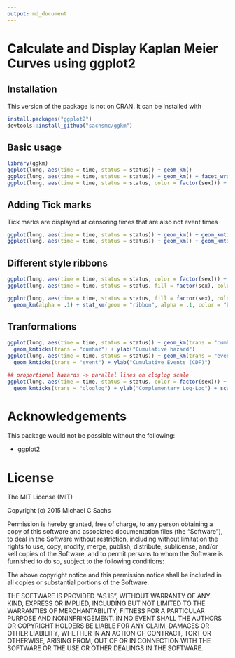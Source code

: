 ```yaml
---
output: md_document
---
```


# Calculate and Display Kaplan Meier Curves using ggplot2

## Installation

This version of the package is not on CRAN. It can be installed with

```r
install.packages("ggplot2")
devtools::install_github("sachsmc/ggkm")
```

## Basic usage

```r
library(ggkm)
ggplot(lung, aes(time = time, status = status)) + geom_km()
ggplot(lung, aes(time = time, status = status)) + geom_km() + facet_wrap(~ sex)
ggplot(lung, aes(time = time, status = status, color = factor(sex))) + geom_km()
```


## Adding Tick marks

Tick marks are displayed at censoring times that are also not event times

```r
ggplot(lung, aes(time = time, status = status)) + geom_km() + geom_kmticks()
ggplot(lung, aes(time = time, status = status)) + geom_km() + geom_kmticks(shape = 1)
``` 

## Different style ribbons
```r
ggplot(lung, aes(time = time, status = status, color = factor(sex))) + geom_km() + geom_kmticks()
ggplot(lung, aes(time = time, status = status, fill = factor(sex), color = factor(sex))) + geom_km() + geom_kmticks()

ggplot(lung, aes(time = time, status = status, fill = factor(sex), color = factor(sex))) + 
  geom_km(alpha = .1) + stat_km(geom = "ribbon", alpha = .1, color = "black") + geom_kmticks()
```

## Tranformations

```r
ggplot(lung, aes(time = time, status = status)) + geom_km(trans = "cumhaz") + 
  geom_kmticks(trans = "cumhaz") + ylab("Cumulative hazard")
ggplot(lung, aes(time = time, status = status)) + geom_km(trans = "event") + 
  geom_kmticks(trans = "event") + ylab("Cumulative Events (CDF)")

## proportional hazards -> parallel lines on cloglog scale
ggplot(lung, aes(time = time, status = status, color = factor(sex))) + geom_km(trans = "cloglog") + 
  geom_kmticks(trans = "cloglog") + ylab("Complementary Log-Log") + scale_x_log10()

```

# Acknowledgements

This package would not be possible without the following:

  - [ggplot2](http://ggplot2.org/)

# License
The MIT License (MIT)

Copyright (c) 2015 Michael C Sachs

Permission is hereby granted, free of charge, to any person obtaining a copy
of this software and associated documentation files (the "Software"), to deal
in the Software without restriction, including without limitation the rights
to use, copy, modify, merge, publish, distribute, sublicense, and/or sell
copies of the Software, and to permit persons to whom the Software is
furnished to do so, subject to the following conditions:

The above copyright notice and this permission notice shall be included in
all copies or substantial portions of the Software.

THE SOFTWARE IS PROVIDED "AS IS", WITHOUT WARRANTY OF ANY KIND, EXPRESS OR
IMPLIED, INCLUDING BUT NOT LIMITED TO THE WARRANTIES OF MERCHANTABILITY,
FITNESS FOR A PARTICULAR PURPOSE AND NONINFRINGEMENT. IN NO EVENT SHALL THE
AUTHORS OR COPYRIGHT HOLDERS BE LIABLE FOR ANY CLAIM, DAMAGES OR OTHER
LIABILITY, WHETHER IN AN ACTION OF CONTRACT, TORT OR OTHERWISE, ARISING FROM,
OUT OF OR IN CONNECTION WITH THE SOFTWARE OR THE USE OR OTHER DEALINGS IN
THE SOFTWARE.


